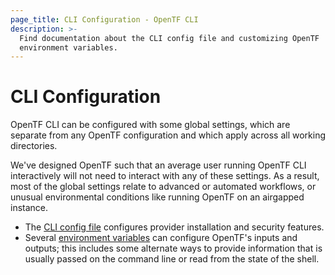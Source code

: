 ```yaml
---
page_title: CLI Configuration - OpenTF CLI
description: >-
  Find documentation about the CLI config file and customizing OpenTF
  environment variables.
---
```


# CLI Configuration

OpenTF CLI can be configured with some global settings, which are separate
from any OpenTF configuration and which apply across all working directories.

We've designed OpenTF such that an average user running OpenTF CLI
interactively will not need to interact with any of these settings. As a result,
most of the global settings relate to advanced or automated workflows, or
unusual environmental conditions like running OpenTF on an airgapped
instance.

- The [CLI config file](/docs/cli/config/config-file) configures provider
  installation and security features.
- Several [environment variables](/docs/cli/config/environment-variables) can
  configure OpenTF's inputs and outputs; this includes some alternate ways to
  provide information that is usually passed on the command line or read from
  the state of the shell.
